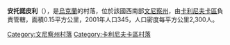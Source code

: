 {{coord|49|36|45|N|28|21|15|E|scale:30000|display=title}}

'''安托諾皮利'''（{{lang-uk|Антонопіль}}），是[[烏克蘭|烏克蘭]]的村落，位於該國西南部[[文尼察州|文尼察州]]，由[[卡利尼夫卡區|卡利尼夫卡區]]負責管轄，面積0.15平方公里，2001年人口345，人口密度每平方公里2,300人。

[[Category:文尼察州村落|Category:文尼察州村落]]
[[Category:卡利尼夫卡區村落|Category:卡利尼夫卡區村落]]


{{Vinnytsia-geo-stub}}